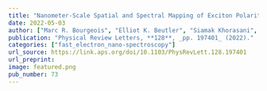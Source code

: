 ```yaml
---
title: "Nanometer-Scale Spatial and Spectral Mapping of Exciton Polaritons in Structured Plasmonic Cavities"
date: 2022-05-03
author: ["Marc R. Bourgeois", "Elliot K. Beutler", "Siamak Khorasani", "Nicole Panek", "David J. Masiello"]
publication: "Physical Review Letters, **128**, _pp. 197401_ (2022)."
categories: ["fast_electron_nano-spectroscopy"]
url_source: https://link.aps.org/doi/10.1103/PhysRevLett.128.197401
url_preprint: 
image: featured.png
pub_number: 73
---
```

